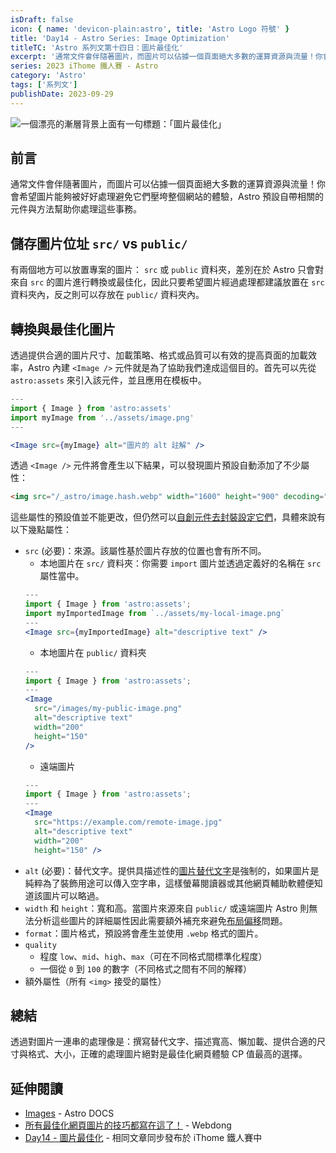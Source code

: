 ```yaml
---
isDraft: false
icon: { name: 'devicon-plain:astro', title: 'Astro Logo 符號' }
title: 'Day14 - Astro Series: Image Optimization'
titleTC: 'Astro 系列文第十四日：圖片最佳化'
excerpt: '通常文件會伴隨著圖片，而圖片可以佔據一個頁面絕大多數的運算資源與流量！你會希望圖片能夠被好好處理避免它們壓垮整個網站的體驗，Astro 預設自帶相關的元件與方法幫助你處理這些事務。了解儲存圖片位址 src/ 和 public/ 的差異與如何最佳化圖片。'
series: 2023 iThome 鐵人賽 - Astro
category: 'Astro'
tags: ['系列文']
publishDate: 2023-09-29
---
```


![一個漂亮的漸層背景上面有一句標題：「圖片最佳化」](./day14-image-optimization.webp)

## 前言

通常文件會伴隨著圖片，而圖片可以佔據一個頁面絕大多數的運算資源與流量！你會希望圖片能夠被好好處理避免它們壓垮整個網站的體驗，Astro 預設自帶相關的元件與方法幫助你處理這些事務。

## 儲存圖片位址 `src/` vs `public/`

有兩個地方可以放置專案的圖片： `src` 或 `public` 資料夾，差別在於 Astro 只會對來自 `src` 的圖片進行轉換或最佳化，因此只要希望圖片經過處理都建議放置在 `src` 資料夾內，反之則可以存放在 `public/` 資料夾內。

## 轉換與最佳化圖片

透過提供合適的圖片尺寸、加載策略、格式或品質可以有效的提高頁面的加載效率，Astro 內建 `<Image />` 元件就是為了協助我們達成這個目的。首先可以先從 `astro:assets` 來引入該元件，並且應用在模板中。

```jsx
---
import { Image } from 'astro:assets'
import myImage from '../assets/image.png'
---

<Image src={myImage} alt="圖片的 alt 註解" />
```

透過 `<Image />` 元件將會產生以下結果，可以發現圖片預設自動添加了不少屬性：

```html
<img src="/_astro/image.hash.webp" width="1600" height="900" decoding="async" loading="lazy" alt="圖片的 alt 註解" />
```

這些屬性的預設值並不能更改，但仍然可以[自創元件去封裝設定它們](https://docs.astro.build/en/guides/images/#setting-default-values)，具體來說有以下幾點屬性：

- `src` (必要)：來源。該屬性基於圖片存放的位置也會有所不同。
  - 本地圖片在 `src/` 資料夾：你需要 `import` 圖片並透過定義好的名稱在 `src` 屬性當中。
  ```jsx
  ---
  import { Image } from 'astro:assets';
  import myImportedImage from `../assets/my-local-image.png`
  ---
  <Image src={myImportedImage} alt="descriptive text" />
  ```
  - 本地圖片在 `public/` 資料夾
  ```jsx
  ---
  import { Image } from 'astro:assets';
  ---
  <Image
    src="/images/my-public-image.png"
    alt="descriptive text"
    width="200"
    height="150"
  />
  ```
  - 遠端圖片
  ```jsx
  ---
  import { Image } from 'astro:assets';
  ---
  <Image
    src="https://example.com/remote-image.jpg"
    alt="descriptive text"
    width="200"
    height="150" />
  ```
- `alt` (必要)：替代文字。提供具描述性的[圖片替代文字](https://www.w3.org/WAI/tutorials/images/)是強制的，如果圖片是純粹為了裝飾用途可以傳入空字串，這樣螢幕閱讀器或其他網頁輔助軟體便知道該圖片可以略過。
- `width` 和 `height`：寬和高。當圖片來源來自 `public/` 或遠端圖片 Astro 則無法分析這些圖片的詳細屬性因此需要額外補充來避免[布局偏移](https://web.dev/i18n/zh/cls/)問題。
- `format`：圖片格式，預設將會產生並使用 `.webp` 格式的圖片。
- `quality`
  - 程度 `low`、`mid`、`high`、`max`（可在不同格式間標準化程度）
  - 一個從 `0` 到 `100` 的數字（不同格式之間有不同的解釋）
- 額外屬性（所有 `<img>` 接受的屬性）

## 總結

透過對圖片一連串的處理像是：撰寫替代文字、描述寬高、懶加載、提供合適的尺寸與格式、大小，正確的處理圖片絕對是最佳化網頁體驗 CP 值最高的選擇。

## 延伸閱讀

- [Images](https://docs.astro.build/en/guides/images/) - Astro DOCS
- [所有最佳化網頁圖片的技巧都寫在這了！](https://www.webdong.dev/post/all-you-need-to-know-about-optimal-images/) - Webdong
- [Day14 - 圖片最佳化](https://ithelp.ithome.com.tw/articles/10330620) - 相同文章同步發布於 iThome 鐵人賽中

